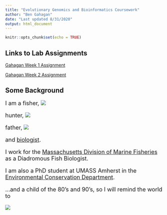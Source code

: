 ```yaml
---
title: "Evolutionary Genomics and Bioinformatics Coursework"
author: "Ben Gahagan"
date: "Last updated 8/31/2020"
output: html_document
---
```


```r
knitr::opts_chunk$set(echo = TRUE)
```



## Links to Lab Assignments

[Gahagan Week 1 Assignment](Lab1_BIG.html)

[Gahagan Week 2 Assignment](Lab2_BG.html)

## Some Background
<font size="4">
I am a fisher,
![](images/fisher.png)

hunter,
![](images/hunter.jpg)

father,
![](images/father2.png)


and [biologist](https://www.researchgate.net/profile/Ben_Gahagan?_iepl%5BgeneralViewId%5D=W6dJU0dqSZ2wvPcHs305pOyyofBSXiOszZ3V&_iepl%5Bcontexts%5D%5B0%5D=searchReact&_iepl%5BviewId%5D=4lGePA89w6cCmn7bOtHLEyIKNGmvHxqjA2Ww&_iepl%5BsearchType%5D=researcher&_iepl%5Bdata%5D%5BcountLessEqual20%5D=1&_iepl%5Bdata%5D%5BinteractedWithPosition1%5D=1&_iepl%5Bdata%5D%5BwithoutEnrichment%5D=1&_iepl%5Bposition%5D=1&_iepl%5BrgKey%5D=AC%3A7189970&_iepl%5BinteractionType%5D=profileView).

I work for the [Massachusetts Division of Marine Fisheries](https://www.mass.gov/orgs/division-of-marine-fisheries) as a Diadromous Fish Biologist.

I am also a PhD student at UMASS Amherst in the [Environmental Conservation Department](https://eco.umass.edu/).

...and a child of the 80's and 90's, so I will remind the world to

![](images/be_excellent.gif)

</font>